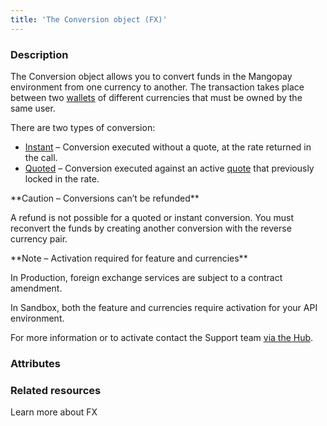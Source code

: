 ```yaml
---
title: 'The Conversion object (FX)'  
---
```


  
### Description
The Conversion object allows you to convert funds in the Mangopay environment from one currency to another. The transaction takes place between two <a href="/api-reference/wallets/wallet-object">wallets</a> of different currencies that must be owned by the same user.   

There are two types of conversion:  
- <a href="/api-reference/conversions/create-instant-conversion">Instant</a> – Conversion executed without a quote, at the rate returned in the call.  
- <a href="/api-reference/conversions/create-quoted-conversion">Quoted</a> – Conversion executed against an active <a href="/api-reference/conversions/quote-object">quote</a> that previously locked in the rate.  

<Warning>  
**Caution – Conversions can’t be refunded** 
  
A refund is not possible for a quoted or instant conversion. You must reconvert the funds by creating another conversion with the reverse currency pair.  
</Warning>  

<Note>  
**Note – Activation required for feature and currencies** 
  
In Production, foreign exchange services are subject to a contract amendment.   

In Sandbox, both the feature and currencies require activation for your API environment.  

For more information or to activate contact the Support team <a href="https://hub.mangopay.com/" target="_blank">via the Hub</a>.  
</Note>

### Attributes  

<Id />  

<QuoteId />  

<Type4 />  

<Nature />  

<CreationDate />  

<Status1 />  

<AuthorId3 />  

<DebitedWalletId2 />  

<CreditedWalletId2 />  

<DebitedFunds />  

<CreditedFunds7 />

<Fees13 />

<ResultCode />  

<ResultMessage />  

<ExecutionDate />  

<ConversionRateResponse />  

<Tag1 />

### Related resources

<Card title="Guide" href="/guides/fx">Learn more about FX</Card>
